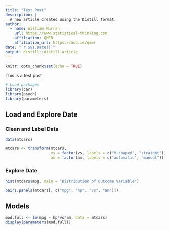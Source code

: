 ```yaml
---
title: "Test Post"
description: |
  A new article created using the Distill format.
author:
  - name: William Murrah 
    url: https://www.statistical-thinking.com
    affiliation: QMER
    affiliation_url: https://aub.ie/qmer
date: "`r Sys.Date()`"
output: distill::distill_article
---
```


```r
knitr::opts_chunk$set(echo = TRUE)
```

This is a test post

```r
# Load packages
library(car)
library(psych)
library(parameters)
```

## Load and Explore Date

### Clean and Label Data

```r
data(mtcars)

mtcars <- transform(mtcars,
                    vs = factor(vs, labels = c("V-shaped", "straight")),
                    am = factor(am, labels = c("automatic", "manual")))
```

### Explore Date

```r
hist(mtcars$mpg, main = "Distribution of Outcome Variable")
```



```r
pairs.panels(mtcars[, c("mpg", "hp", "vs", "am")])
```
## Models

```r
mod.full <- lm(mpg ~ hp*vs*am, data = mtcars)
display(parameters(mod.full))
```


